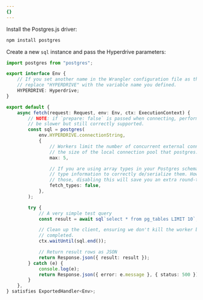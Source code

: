 ```yaml
---
{}
---
```


Install the Postgres.js driver:

```sh
npm install postgres
```

Create a new `sql` instance and pass the Hyperdrive parameters:

```ts
import postgres from "postgres";

export interface Env {
	// If you set another name in the Wrangler configuration file as the value for 'binding',
	// replace "HYPERDRIVE" with the variable name you defined.
	HYPERDRIVE: Hyperdrive;
}

export default {
	async fetch(request: Request, env: Env, ctx: ExecutionContext) {
		// NOTE: if `prepare: false` is passed when connecting, performance will
		// be slower but still correctly supported.
		const sql = postgres(
            env.HYPERDRIVE.connectionString,
            {
                // Workers limit the number of concurrent external connections, so be sure to limit
                // the size of the local connection pool that postgres.js may establish.
                max: 5,

                // If you are using array types in your Postgres schema, it is necessary to fetch
                // type information to correctly de/serialize them. However, if you are not using
                // those, disabling this will save you an extra round-trip every time you connect.
                fetch_types: false,
            },
        );

		try {
			// A very simple test query
			const result = await sql`select * from pg_tables LIMIT 10`;

			// Clean up the client, ensuring we don't kill the worker before that is
			// completed.
			ctx.waitUntil(sql.end());

			// Return result rows as JSON
			return Response.json({ result: result });
		} catch (e) {
			console.log(e);
			return Response.json({ error: e.message }, { status: 500 });
		}
	},
} satisfies ExportedHandler<Env>;
```